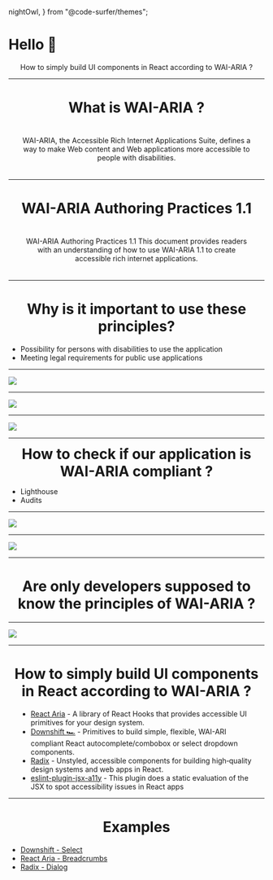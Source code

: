   nightOwl,
} from "@code-surfer/themes";


<Head>
  <title>WAI-ARIA React components</title>
</Head>

# Hello 👋

<p style="text-align: center">
  How to simply build UI components in React according to WAI-ARIA ?
</p>

---
<h1 style="text-align: center">What is WAI-ARIA ?</h1>

<p style="text-align: center; padding: 20px">
  WAI-ARIA, the Accessible Rich Internet Applications Suite, defines a way to make Web content and Web applications more accessible to people with disabilities.
</p>

---

<h1 style="text-align: center">WAI-ARIA Authoring Practices 1.1</h1>

<p style="text-align: center;padding: 20px;">
  WAI-ARIA Authoring Practices 1.1 This document provides readers with an understanding of how to use WAI-ARIA 1.1 to create accessible rich internet applications.
</p>

---

<h1 style="text-align: center">Why is it important to use these principles?</h1>

<ul>
  <li>Possibility for persons with disabilities to use the application</li>
  <li>Meeting legal requirements for public use applications</li>
</ul>

---

<Image src="https://raw.githubusercontent.com/ErnestTeluk/WAI-ARIA-React-components/main/images/1.png" style="background-image: contain; background-size: 800px auto;" />

---

<Image src="https://raw.githubusercontent.com/ErnestTeluk/WAI-ARIA-React-components/main/images/2.png" style="background-image: contain; background-size: 800px auto;" />

---

<Image src="https://github.com/ErnestTeluk/WAI-ARIA-React-components/blob/main/images/3.png?raw=true" style="background-image: contain; background-size: 800px auto;" />

---

<h1 style="text-align: center; margin: 10px;">How to check if our application is WAI-ARIA compliant ?</h1>

<ul>
  <li>Lighthouse</li>
  <li>Audits</li>
</ul>

---

<Image src="https://github.com/ErnestTeluk/WAI-ARIA-React-components/blob/main/images/4.png?raw=true" style="background-image: contain; background-size: 800px auto;" />

---

<Image src="https://github.com/ErnestTeluk/WAI-ARIA-React-components/blob/main/images/5.png?raw=true" style="background-image: contain; background-size: 800px auto;" />

---

<h1 style="text-align: center">Are only developers supposed to know the principles of WAI-ARIA ?</h1>

---

<Image src="https://github.com/ErnestTeluk/WAI-ARIA-React-components/blob/main/images/6.png?raw=true" style="background-image: contain; background-size: 800px auto;" />

---

<h1 style="text-align: center">How to simply build UI components in React according to WAI-ARIA ?</h1>

<ul style="margin: 0 20px">
  <li><a href="https://react-spectrum.adobe.com/react-aria/" target="_blank">React Aria</a> - A library of React Hooks that provides accessible UI primitives for your design system.</li>
  <li><a href="https://www.downshift-js.com/" target="_blank">Downshift 🏎</a> - Primitives to build simple, flexible, WAI-ARI compliant React autocomplete/combobox or select dropdown components.</li>
  <li><a href="https://www.radix-ui.com/" target="_blank">Radix</a> - Unstyled, accessible components for building high‑quality design systems and web apps in React.</li>
  <li><a href="https://www.npmjs.com/package/eslint-plugin-jsx-a11y" target="_blank">eslint-plugin-jsx-a11y</a> - This plugin does a static evaluation of the JSX to spot accessibility issues in React apps</li>
</ul>

---

<h1 style="text-align: center">Examples</h1>

<ul>
  <li><a href="https://codesandbox.io/s/downshift-select-emwoti" target="_blank">Downshift - Select</a></li>
  <li><a href="https://codesandbox.io/s/react-aria-breadcrumbs-8yuxz6?file=/src/App.js" target="_blank">React Aria - Breadcrumbs</a></li>
  <li><a href="https://codesandbox.io/s/radix-dialog-fj19h0?file=/src/App.js" target="_blank">Radix - Dialog</a></li>
</ul>
